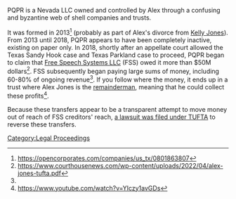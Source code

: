 PQPR is a Nevada LLC owned and controlled by Alex through a confusing and byzantine web of shell companies and trusts.

It was formed in 2013<ref>https://opencorporates.com/companies/us_tx/0801863807</ref> (probably as part of Alex's divorce from [[Kelly Jones]]). From 2013 until 2018, PQPR appears to have been completely inactive, existing on paper only. In 2018, shortly after an appellate court allowed the Texas Sandy Hook case and Texas Parkland case to proceed, PQPR began to claim that [[Free Speech Systems LLC]] (FSS) owed it more than $50M dollars<ref name=":0">https://www.courthousenews.com/wp-content/uploads/2022/04/alex-jones-tufta.pdf</ref>. FSS subsequently began paying large sums of money, including 60-80% of ongoing revenue<ref name=":0" />. If you follow where the money, it ends up in a trust where Alex Jones is the [https://www.law.cornell.edu/wex/remainderma remainderman], meaning that he could collect these profits<ref>[https://www.youtube.com/watch?v=YIczy1avGDs&t=15003s https://www.youtube.com/watch?v=YIczy1avGDs]</ref>.

Because these transfers appear to be a transparent attempt to move money out of reach of FSS creditors' reach, [[Texas TUFTA Case|a lawsuit was filed under TUFTA]] to reverse these transfers.
[[Category:Legal Proceedings]]